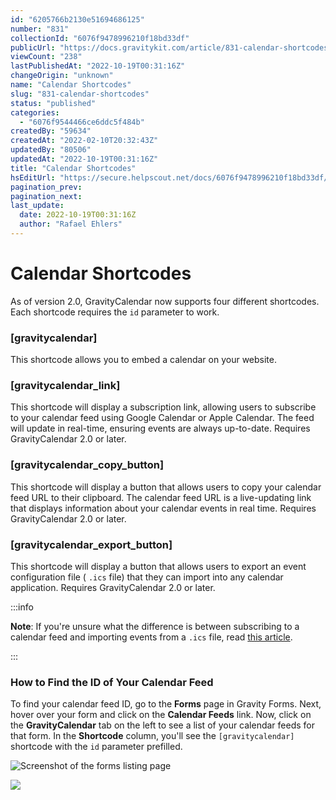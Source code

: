 ```yaml
---
id: "6205766b2130e51694686125"
number: "831"
collectionId: "6076f9478996210f18bd33df"
publicUrl: "https://docs.gravitykit.com/article/831-calendar-shortcodes"
viewCount: "238"
lastPublishedAt: "2022-10-19T00:31:16Z"
changeOrigin: "unknown"
name: "Calendar Shortcodes"
slug: "831-calendar-shortcodes"
status: "published"
categories: 
  - "6076f9544466ce6ddc5f484b"
createdBy: "59634"
createdAt: "2022-02-10T20:32:43Z"
updatedBy: "80506"
updatedAt: "2022-10-19T00:31:16Z"
title: "Calendar Shortcodes"
hsEditUrl: "https://secure.helpscout.net/docs/6076f9478996210f18bd33df/article/6205766b2130e51694686125"
pagination_prev: 
pagination_next: 
last_update:
  date: 2022-10-19T00:31:16Z
  author: "Rafael Ehlers"
---
```


# Calendar Shortcodes

As of version 2.0, GravityCalendar now supports four different shortcodes. Each shortcode requires the `id` parameter to work.

###  \[gravitycalendar\]

This shortcode allows you to embed a calendar on your website.

### \[gravitycalendar\_link\]

This shortcode will display a subscription link, allowing users to subscribe to your calendar feed using Google Calendar or Apple Calendar. The feed will update in real-time, ensuring events are always up-to-date. Requires GravityCalendar 2.0 or later.

### \[gravitycalendar\_copy\_button\]

This shortcode will display a button that allows users to copy your calendar feed URL to their clipboard. The calendar feed URL is a live-updating link that displays information about your calendar events in real time. Requires GravityCalendar 2.0 or later.

### \[gravitycalendar\_export\_button\]

This shortcode will display a button that allows users to export an event configuration file ( `.ics` file) that they can import into any calendar application. Requires GravityCalendar 2.0 or later.


:::info

**Note**: If you're unsure what the difference is between subscribing to a calendar feed and importing events from a `.ics` file, read [this article](https://docs.gravitykit.com/article/829-subscribing-vs-downloading).

:::

 ### How to Find the ID of Your Calendar Feed

To find your calendar feed ID, go to the **Forms** page in Gravity Forms. Next, hover over your form and click on the **Calendar Feeds** link. Now, click on the **GravityCalendar** tab on the left to see a list of your calendar feeds for that form. In the **Shortcode** column, you'll see the `[gravitycalendar]` shortcode with the `id` parameter prefilled.

![Screenshot of the forms listing page](https://s3.amazonaws.com/helpscout.net/docs/assets/54c58489e4b051242988532c/images/634f3d22927a2c1634dfba0d/file-yEV0GJ96Bb.png)

![](https://s3.amazonaws.com/helpscout.net/docs/assets/54c58489e4b051242988532c/images/634f44d6de258f5018eb58bc/file-lL5kiynRZA.png)